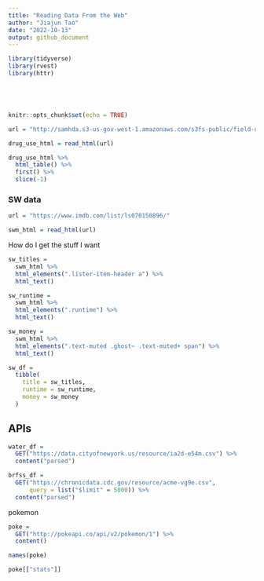 ```yaml
---
title: "Reading Data From the Web"
author: "Jiajun Tao"
date: "2022-10-13"
output: github_document
---
```


```r
library(tidyverse)
library(rvest)
library(httr)





knitr::opts_chunk$set(echo = TRUE)
```

```r
url = "http://samhda.s3-us-gov-west-1.amazonaws.com/s3fs-public/field-uploads/2k15StateFiles/NSDUHsaeShortTermCHG2015.htm"

drug_use_html = read_html(url)
```

```r
drug_use_html %>% 
  html_table() %>% 
  first() %>% 
  slice(-1)
```



### SW data

```r
url = "https://www.imdb.com/list/ls070150896/"

swm_html = read_html(url)
```


How do I get the stuff I want

```r
sw_titles =
  swm_html %>% 
  html_elements(".lister-item-header a") %>% 
  html_text()

sw_runtime = 
  swm_html %>% 
  html_elements(".runtime") %>% 
  html_text()

sw_money = 
  swm_html %>% 
  html_elements(".text-muted .ghost~ .text-muted+ span") %>% 
  html_text()

sw_df = 
  tibble(
    title = sw_titles,
    runtime = sw_runtime,
    money = sw_money
  )
```


## APIs

```r
water_df = 
  GET("https://data.cityofnewyork.us/resource/ia2d-e54m.csv") %>% 
  content("parsed")
```


```r
brfss_df = 
  GET("https://chronicdata.cdc.gov/resource/acme-vg9e.csv",
      query = list("$limit" = 5000)) %>% 
  content("parsed")
```

pokemon

```r
poke = 
  GET("http://pokeapi.co/api/v2/pokemon/1") %>%
  content()

names(poke)

poke[["stats"]]
```


